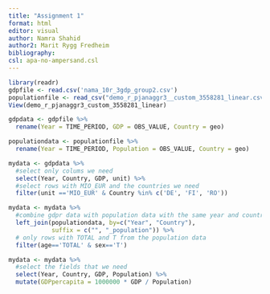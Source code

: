 ```yaml
---
title: "Assignment 1"
format: html
editor: visual
author: Namra Shahid
author2: Marit Rygg Fredheim
bibliography: 
csl: apa-no-ampersand.csl
---
```


```r
library(readr)
gdpfile <- read.csv('nama_10r_3gdp_group2.csv')
populationfile <- read_csv("demo_r_pjanaggr3__custom_3558281_linear.csv")
View(demo_r_pjanaggr3_custom_3558281_linear)

gdpdata <- gdpfile %>%
  rename(Year = TIME_PERIOD, GDP = OBS_VALUE, Country = geo)

populationdata <- populationfile %>% 
  rename(Year = TIME_PERIOD, Population = OBS_VALUE, Country = geo)

mydata <- gdpdata %>%
  #select only colums we need
  select(Year, Country, GDP, unit) %>%
  #select rows with MIO_EUR and the countries we need
  filter(unit =='MIO_EUR' & Country %in% c('DE', 'FI', 'RO'))

mydata <- mydata %>%
  #combine gdpr data with population data with the same year and country
  left_join(populationdata, by=c("Year", "Country"), 
            suffix = c("", "_population")) %>%
  # only rows with TOTAL and T from the population data
  filter(age=='TOTAL' & sex=='T')
```

```r
mydata <- mydata %>%
  #select the fields that we need
  select(Year, Country, GDP, Population) %>%
  mutate(GDPpercapita = 1000000 * GDP / Population)
```

